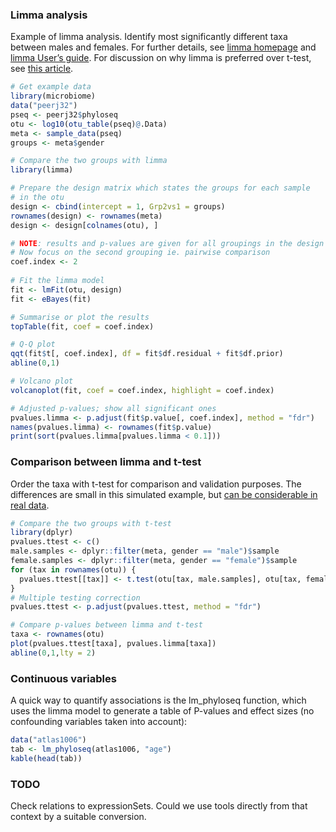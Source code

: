 ### Limma analysis

Example of limma analysis. Identify most significantly different taxa between males and females. For further details, see [limma homepage](http://bioinf.wehi.edu.au/limma/) and [limma User's guide](http://www.lcg.unam.mx/~lcollado/R/resources/limma-usersguide.pdf). For discussion on why limma is preferred over t-test, see [this article](http://www.plosone.org/article/info:doi/10.1371/journal.pone.0012336).

```r
# Get example data
library(microbiome)
data("peerj32")
pseq <- peerj32$phyloseq
otu <- log10(otu_table(pseq)@.Data)
meta <- sample_data(pseq)
groups <- meta$gender

# Compare the two groups with limma
library(limma)

# Prepare the design matrix which states the groups for each sample
# in the otu
design <- cbind(intercept = 1, Grp2vs1 = groups)
rownames(design) <- rownames(meta)
design <- design[colnames(otu), ]

# NOTE: results and p-values are given for all groupings in the design matrix
# Now focus on the second grouping ie. pairwise comparison
coef.index <- 2
     
# Fit the limma model
fit <- lmFit(otu, design)
fit <- eBayes(fit)

# Summarise or plot the results
topTable(fit, coef = coef.index)

# Q-Q plot
qqt(fit$t[, coef.index], df = fit$df.residual + fit$df.prior)
abline(0,1)

# Volcano plot
volcanoplot(fit, coef = coef.index, highlight = coef.index)

# Adjusted p-values; show all significant ones
pvalues.limma <- p.adjust(fit$p.value[, coef.index], method = "fdr")
names(pvalues.limma) <- rownames(fit$p.value)
print(sort(pvalues.limma[pvalues.limma < 0.1]))
```


### Comparison between limma and t-test

Order the taxa with t-test for comparison and validation purposes. The
differences are small in this simulated example, but [can be
considerable in real
data](http://www.plosone.org/article/info:doi/10.1371/journal.pone.0012336).

```r
# Compare the two groups with t-test
library(dplyr)
pvalues.ttest <- c()
male.samples <- dplyr::filter(meta, gender == "male")$sample
female.samples <- dplyr::filter(meta, gender == "female")$sample
for (tax in rownames(otu)) {
  pvalues.ttest[[tax]] <- t.test(otu[tax, male.samples], otu[tax, female.samples])$p.value
}
# Multiple testing correction
pvalues.ttest <- p.adjust(pvalues.ttest, method = "fdr")

# Compare p-values between limma and t-test
taxa <- rownames(otu)
plot(pvalues.ttest[taxa], pvalues.limma[taxa])
abline(0,1,lty = 2)
```

### Continuous variables

A quick way to quantify associations is the lm_phyloseq function, which uses the limma model to generate a table of P-values and effect sizes (no confounding variables taken into account):

```r
data("atlas1006")
tab <- lm_phyloseq(atlas1006, "age")
kable(head(tab))
```


### TODO

Check relations to expressionSets. Could we use tools directly from that context by a suitable conversion.
